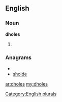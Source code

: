 ==English==

===Noun===
'''dholes'''

# {{plural of|[[dhole]]}}

===Anagrams===
* {{alphagram|dehlos}}
* [[sholde#English|sholde]]


[[Category:English plurals]]

[[ar:dholes]]
[[my:dholes]]